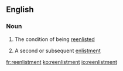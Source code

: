 ==English==

===Noun===
{{en-noun|s|-}}

# {{context|uncountable}} The condition of being [[reenlist]]ed
# {{context|countable}} A second or subsequent [[enlistment]]

[[fr:reenlistment]]
[[ko:reenlistment]]
[[io:reenlistment]]